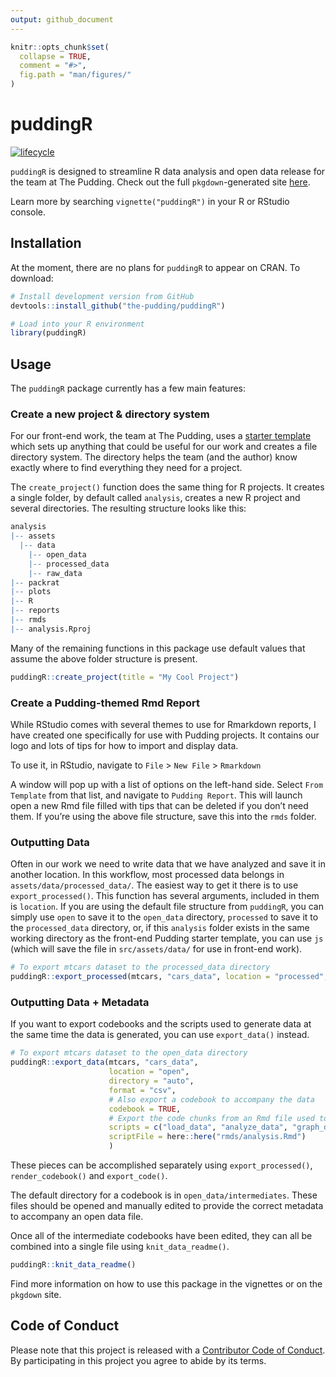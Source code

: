 ```yaml
---
output: github_document
---
```


<!-- README.md is generated from README.Rmd. Please edit that file -->

```r
knitr::opts_chunk$set(
  collapse = TRUE,
  comment = "#>",
  fig.path = "man/figures/"
)
```

# puddingR

[![lifecycle](https://img.shields.io/badge/lifecycle-experimental-orange.svg)](https://www.tidyverse.org/lifecycle/#experimental)
 
`puddingR` is designed to streamline R data analysis and open data release for the team at The Pudding. Check out the full `pkgdown`-generated site [here](https://link).
 
Learn more by searching `vignette("puddingR")` in your R or RStudio console.
 
## Installation

At the moment, there are no plans for `puddingR` to appear on CRAN. To download:

```r
# Install development version from GitHub
devtools::install_github("the-pudding/puddingR")

# Load into your R environment
library(puddingR)
```

## Usage

The `puddingR` package currently has a few main features:

### Create a new project & directory system

For our front-end work, the team at The Pudding, uses a [starter template](https://github.com/the-pudding/starter) which sets up anything that could be useful for our work and creates a file directory system. The directory helps the team (and the author) know exactly where to find everything they need for a project. 

The `create_project()` function does the same thing for R projects. It creates a single folder, by default called `analysis`, creates a new R project and several directories. The resulting structure looks like this: 

```r
analysis
|-- assets
  |-- data
    |-- open_data
    |-- processed_data
    |-- raw_data
|-- packrat
|-- plots
|-- R
|-- reports
|-- rmds
|-- analysis.Rproj
```

Many of the remaining functions in this package use default values that assume the above folder structure is present. 

```r
puddingR::create_project(title = "My Cool Project")
```


### Create a Pudding-themed Rmd Report

While RStudio comes with several themes to use for Rmarkdown reports, I have created one specifically for use with Pudding projects. It contains our logo and lots of tips for how to import and display data. 

To use it, in RStudio, navigate to
`File` > `New File` > `Rmarkdown`

A window will pop up with a list of options on the left-hand side. Select `From Template` from that list, and navigate to `Pudding Report`. This will launch open a new Rmd file filled with tips that can be deleted if you don't need them. If you're using the above file structure, save this into the `rmds` folder. 

### Outputting Data

Often in our work we need to write data that we have analyzed and save it in another location. In this workflow, most processed data belongs in `assets/data/processed_data/`. The easiest way to get it there is to use `export_processed()`. This function has several arguments, included in them is `location`. If you are using the default file structure from `puddingR`, you can simply use `open` to save it to the `open_data` directory, `processed` to save it to the `processed_data` directory, or, if this `analysis` folder exists in the same working directory as the front-end Pudding starter template, you can use `js` (which will save the file in `src/assets/data/` for use in front-end work).

```r
# To export mtcars dataset to the processed_data directory
puddingR::export_processed(mtcars, "cars_data", location = "processed", directory = "auto", format = "csv")
```


### Outputting Data + Metadata

If you want to export codebooks and the scripts used to generate data at the same time the data is generated, you can use `export_data()` instead. 

```r
# To export mtcars dataset to the open_data directory
puddingR::export_data(mtcars, "cars_data", 
                      location = "open", 
                      directory = "auto", 
                      format = "csv", 
                      # Also export a codebook to accompany the data  
                      codebook = TRUE,
                      # Export the code chunks from an Rmd file used to generate the data
                      scripts = c("load_data", "analyze_data", "graph_data"),
                      scriptFile = here::here("rmds/analysis.Rmd")
                      )
```

These pieces can be accomplished separately using `export_processed()`, `render_codebook()` and `export_code()`.

The default directory for a codebook is in `open_data/intermediates`. These files should be opened and manually edited to provide the correct metadata to accompany an open data file. 

Once all of the intermediate codebooks have been edited, they can all be combined into a single file using `knit_data_readme()`.

```r
puddingR::knit_data_readme()
```

Find more information on how to use this package in the vignettes or on the `pkgdown` site. 
 
## Code of Conduct

Please note that this project is released with a [Contributor Code of Conduct](CODE_OF_CONDUCT.md).
By participating in this project you agree to abide by its terms.
